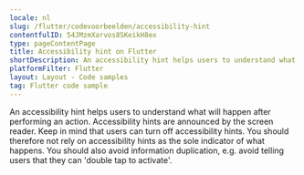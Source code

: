 ```yaml
---
locale: nl
slug: /flutter/codevoorbeelden/accessibility-hint
contentfulID: 54JMzmXarvos8SKeikH8ex
type: pageContentPage
title: Accessibility hint on Flutter
shortDescription: An accessibility hint helps users to understand what will happen after performing an action.
platformFilter: Flutter
layout: Layout - Code samples
tag: Flutter code sample
---
```


An accessibility hint helps users to understand what will happen after performing an action. Accessibility hints are announced by the screen reader. Keep in mind that users can turn off accessibility hints. You should therefore not rely on accessibility hints as the sole indicator of what happens. You should also avoid information duplication, e.g. avoid telling users that they can 'double tap to activate'.

<CodeSample id="accessibility-hint" locale="nl" platform="flutter"/>